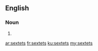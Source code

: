 ==English==

===Noun===
{{head|en|plural}}

# {{plural of|sextet|lang=en|nocat=1}}

[[ar:sextets]]
[[fr:sextets]]
[[ku:sextets]]
[[my:sextets]]